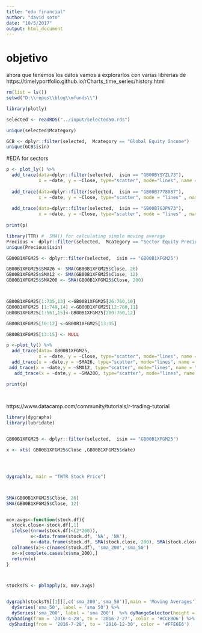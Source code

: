 ```yaml
---
title: "eda financial"
author: "david soto"
date: "10/5/2017"
output: html_document
---
```


# objetivo
ahora que tenemos los datos vamos a explorarlos con varias librerias de 
https://timelyportfolio.github.io/rCharts_time_series/history.html


```r

rm(list = ls())
setwd("D:\\repos\\blog\\mfunds\\")

library(plotly)

selected <- readRDS("../input/selected50.rds") 

unique(selected$Mcategory)

GCB <- dplyr::filter(selected,  Mcategory == "Global Equity Income")
unique(GCB$isin)


```

#EDA for sectors


```r

p <- plot_ly() %>% 
  add_trace(data=dplyr::filter(selected,  isin == "GB00BYSYZL73"),
            x = ~date, y = ~Close, type="scatter", mode="lines", name = "GB00BYSYZL73") %>% 
  
  add_trace(data=dplyr::filter(selected,  isin == "GB00B7778087"),
            x = ~date, y = ~Close, type="scatter", mode = "lines" , name = "GB00B7778087") %>% 
  
  add_trace(data=dplyr::filter(selected,  isin == "GB00B7GJPN73"),
            x = ~date, y = ~Close, type="scatter", mode = "lines" , name = "GB00B7GJPN73") %>% 
  
print(p)

```



```r

library(TTR) #  SMA() for calculating simple moving average
Precious <- dplyr::filter(selected,  Mcategory == "Sector Equity Precious Metals")
unique(Precious$isin)

GB00B1XFGM25 <- dplyr::filter(selected,  isin == "GB00B1XFGM25")

GB00B1XFGM25$SMA26 <- SMA(GB00B1XFGM25$Close, 26)
GB00B1XFGM25$SMA12 <- SMA(GB00B1XFGM25$Close, 12)
GB00B1XFGM25$SMA200 <- SMA(GB00B1XFGM25$Close, 200)



GB00B1XFGM25[1:735,13] <-GB00B1XFGM25[26:760,10]
GB00B1XFGM25 [1:749,14] <-GB00B1XFGM25[12:760,11]
GB00B1XFGM25[1:561,15]<-GB00B1XFGM25[200:760,12]

GB00B1XFGM25[10:12] <-GB00B1XFGM25[13:15]

GB00B1XFGM25[13:15] <- NULL

p <-plot_ly() %>% 
  add_trace(data= GB00B1XFGM25,
            x = ~date, y = ~Close, type="scatter", mode="lines", name = "GB00B1XFGM25") %>% 
  add_trace(x = ~date,y = ~SMA26, type="scatter", mode="lines", name = "SMA26") %>% 
 add_trace(x = ~date,y = ~SMA12, type="scatter", mode="lines", name = "SMA12") %>% 
   add_trace(x = ~date,y = ~SMA200, type="scatter", mode="lines", name = "SMA200") 

print(p)
 
```


```r

 
```

https://www.datacamp.com/community/tutorials/r-trading-tutorial

```r


library(dygraphs)
library(lubridate)


GB00B1XFGM25 <- dplyr::filter(selected,  isin == "GB00B1XFGM25")

x <- xts( GB00B1XFGM25$Close ,GB00B1XFGM25$date)




dygraph(x, main = "TWTR Stock Price") 



SMA(GB00B1XFGM25$Close, 26)
SMA(GB00B1XFGM25$Close, 12)


mov.avgs<-function(stock.df){
  stock.close<-stock.df[,1]
  ifelse((nrow(stock.df)<(2*260)),
         x<-data.frame(stock.df, 'NA', 'NA'),
         x<-data.frame(stock.df, SMA(stock.close, 200), SMA(stock.close, 50)))
  colnames(x)<-c(names(stock.df), 'sma_200','sma_50')
  x<-x[complete.cases(x$sma_200),]
  return(x)
}



stocksTS <- pblapply(x, mov.avgs)


dygraph(stocksTS[[1]][,c('sma_200','sma_50')],main = 'Moving Averages') %>%
  dySeries('sma_50', label = 'sma 50') %>%
  dySeries('sma_200', label = 'sma 200')  %>% dyRangeSelector(height = 30) %>%
dyShading(from = '2016-4-28', to = '2016-7-27', color = '#CCEBD6') %>%
 dyShading(from = '2016-7-28', to = '2016-12-30', color = '#FFE6E6')

```
